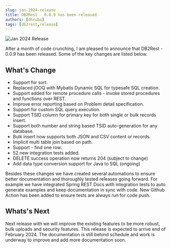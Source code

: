 ```yaml
---
slug: jan-2024-release
title: DB2Rest - 0.0.9 has been released
authors: [dhrubo]
tags: [db2rest,release]
---
```


![Jan 2024 Release](./jan-2024.png)

After a month of code crunching, I am pleased to announce that DB2Rest - 0.0.9 has been released.
Some of the key changes are listed below.

## What's Change

* Support for sort.
* Replaced jOOQ with Mybatis Dynamic SQL for typesafe SQL creation.
* Support added for remote procedure calls - invoke stored procedures and functions over REST.
* Improve error reporting based on Problem detail specification.
* Support for custom SQL query execution.
* Support TSID column for primary key for both single or bulk records insert.
* Support both number and string based TSID auto-generation for any database.
* Bulk insert now supports both JSON and CSV content or records.
* Implicit multi table join based on path.
* Support - find one row.
* 52 new integration tests added.
* DELETE success operation now returns 204 (subject to change)
* Add data type conversion support for Java to SQL (ongoing)

Besides these changes we have created several automations to ensure better documentation and thoroughly tested releases going forward.
For example we have integrated Spring REST Docs with integration tests to auto generate examples and keep documentation in sync with code.
New Github Action has been added to ensure tests are always run for code push.


## Whats's Next

Next release with we will improve the existing features to be more robust, bulk uploads and security features. This release is
expected to arrive end of February 2024.
The documentation is still behind schedule and work is underway to improve and add more documentation soon.


